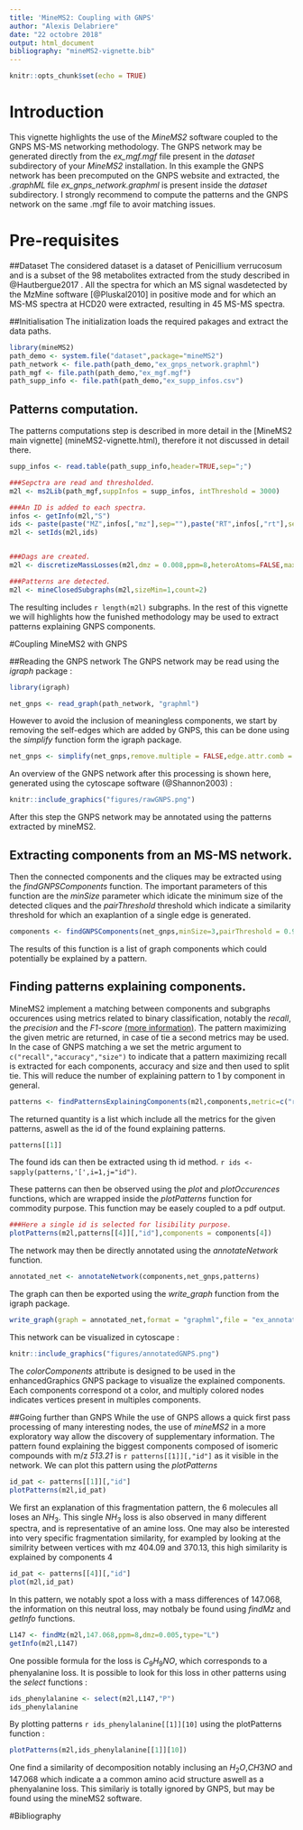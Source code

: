 ```yaml
---
title: 'MineMS2: Coupling with GNPS'
author: "Alexis Delabriere"
date: "22 octobre 2018"
output: html_document
bibliography: "mineMS2-vignette.bib"
---
```


```r
knitr::opts_chunk$set(echo = TRUE)
```


# Introduction

This vignette highlights the use of the _MineMS2_ software coupled to the GNPS MS-MS networking methodology. The GNPS network may be generated directly from the *ex_mgf.mgf* file present in the *dataset* subdirectory of your _MineMS2_ installation. In this example the GNPS network has been precomputed on the GNPS website and extracted, the *.graphML* file  *ex_gnps_network.graphml* is present inside the *dataset* subdirectory. I strongly recommend to compute the patterns and the GNPS network on the same .mgf file to avoir matching issues.


# Pre-requisites

##Dataset
The considered dataset is a dataset of Penicillium verrucosum and is a subset of the 98 metabolites extracted from the study described in @Hautbergue2017 . All the spectra for which an MS signal wasdetected by the MzMine software [@Pluskal2010] in positive mode and for which an MS-MS spectra at HCD20 were extracted, resulting in 45 MS-MS spectra.


##Initialisation
The initialization loads the required pakages and extract the data paths.
```r
library(mineMS2)
path_demo <- system.file("dataset",package="mineMS2")
path_network <- file.path(path_demo,"ex_gnps_network.graphml")
path_mgf <- file.path(path_demo,"ex_mgf.mgf")
path_supp_info <- file.path(path_demo,"ex_supp_infos.csv")
```

## Patterns computation.
The patterns computations step is described in more detail in the [MineMS2 main vignette] (mineMS2-vignette.html), therefore it not discussed in detail there.
```r
supp_infos <- read.table(path_supp_info,header=TRUE,sep=";")

###Sepctra are read and thresholded.
m2l <- ms2Lib(path_mgf,suppInfos = supp_infos, intThreshold = 3000)

###An ID is added to each spectra.
infos <- getInfo(m2l,"S")
ids <- paste(paste("MZ",infos[,"mz"],sep=""),paste("RT",infos[,"rt"],sep=""),sep="_")
m2l <- setIds(m2l,ids)


###Dags are created.
m2l <- discretizeMassLosses(m2l,dmz = 0.008,ppm=8,heteroAtoms=FALSE,maxFrags=15)

###Patterns are detected.
m2l <- mineClosedSubgraphs(m2l,sizeMin=1,count=2)
```
The resulting includes `r length(m2l)` subgraphs. In the rest of this vignette we will highlights how the funished methodology may be used to extract patterns explaining GNPS components.


#Coupling MineMS2 with GNPS

##Reading the GNPS network
The GNPS network may be read using the *igraph* package :
```r
library(igraph)

net_gnps <- read_graph(path_network, "graphml")
```

However to avoid the inclusion of meaningless components, we start by removing the self-edges which are added by GNPS, this can be done using the _simplify_ function form the igraph package.

```r
net_gnps <- simplify(net_gnps,remove.multiple = FALSE,edge.attr.comb = "ignore")
```


An overview of the GNPS network after this processing is shown here, generated using the cytoscape software (@Shannon2003) :


```r
knitr::include_graphics("figures/rawGNPS.png")
```


After this step the GNPS network may be annotated using the patterns extracted by mineMS2.

## Extracting components from an MS-MS network.

Then the connected components and the cliques may be extracted using the *findGNPSComponents* function. The important parameters of this function are the _minSize_ parameter which idicate the minimum size of the detected cliques and the _pairThreshold_ threshold which indicate a similarity threshold for which an exaplantion of a single edge is generated.
```r
components <- findGNPSComponents(net_gnps,minSize=3,pairThreshold = 0.9)
```
The results of this function is a list of graph components which could potentially be explained by a pattern.

## Finding patterns explaining components.

MineMS2 implement a matching between components and subgraphs occurences using metrics related to binary classification, notably the _recall_, the _precision_ and the _F1-score_ [(more information)](https://en.wikipedia.org/wiki/F1_score). The pattern maximizing the given metric are returned, in case of tie a second metrics may be used. In the case of GNPS matching a we set the metric argument to `c("recall","accuracy","size")` to indicate that a pattern maximizing recall is extracted for each components, accuracy and size and then used to split tie. This will reduce the number of explaining pattern to 1 by component in general.
```r
patterns <- findPatternsExplainingComponents(m2l,components,metric=c("recall","precision","size"))
```

The returned quantity is a list which include all the metrics for the given patterns, aswell as the id of the found explaining patterns.
```r
patterns[[1]]
```
The found ids can then be extracted using th id method. `r ids <- sapply(patterns,'[',i=1,j="id")`.


These patterns can then be observed using the _plot_ and _plotOccurences_ functions, which are wrapped inside the _plotPatterns_ function for commodity purpose. This function may be easely coupled to a pdf output.
```r
###Here a single id is selected for lisibility purpose.
plotPatterns(m2l,patterns[[4]][,"id"],components = components[4])
```

The network may then be directly annotated using the _annotateNetwork_ function.

```r
annotated_net <- annotateNetwork(components,net_gnps,patterns)
```

The graph can then be exported using the _write\_graph_ function from the igraph package.
```r
write_graph(graph = annotated_net,format = "graphml",file = "ex_annotated_gnps_network.graphml")
```
This network can be visualized in cytoscape :
```r
knitr::include_graphics("figures/annotatedGNPS.png")
```
The _colorComponents_ attribute is designed to be used in the enhancedGraphics GNPS package to visualize the explained components. Each components correspond ot a color, and multiply colored nodes indicates vertices present in multiples components.

##Going further than GNPS
While the use of GNPS allows a quick first pass processing of many interesting nodes, the use of *mineMS2* in a more exploratory way allow the discovery of supplementary information. The pattern found explaining the biggest components composed of isomeric compounds with m/z _513.21_   is `r patterns[[1]][,"id"]` as it visible in the network. We can plot this pattern using the *plotPatterns*
```r
id_pat <- patterns[[1]][,"id"]
plotPatterns(m2l,id_pat)
```

We first an explanation of this fragmentation pattern, the 6 molecules all loses an $NH_3$. This single $NH_3$ loss is also observed in many different spectra, and is representative of an amine loss. One may also be interested into very specific fragmentation similarity, for exampled by looking at the similrity between vertices with mz $404.09$ and $370.13$, this high similarity is explained by components $4$

```r
id_pat <- patterns[[4]][,"id"]
plot(m2l,id_pat)
```

In this pattern, we notably spot a loss with a mass differences of $147.068$, the information on this neutral loss, may notbaly be found using *findMz* and *getInfo* functions.
```r
L147 <- findMz(m2l,147.068,ppm=8,dmz=0.005,type="L")
getInfo(m2l,L147)

```
One possible formula for the loss is $C_9H_9NO$, which corresponds to a phenyalanine loss. It is possible to look for this loss in other patterns using the *select* functions :
```r
ids_phenylalanine <- select(m2l,L147,"P")
ids_phenylalanine
```
By plotting patterns `r ids_phenylalanine[[1]][10]` using the plotPatterns function :
```r
plotPatterns(m2l,ids_phenylalanine[[1]][10])
```

One find a similarity of decomposition notably inclusing an $H_2O$,$CH3NO$ and $147.068$ which indicate a a common amino acid structure aswell as a phenyalanine loss. This similariy is totally ignored by GNPS, but may be found using the mineMS2 software.

#Bibliography
